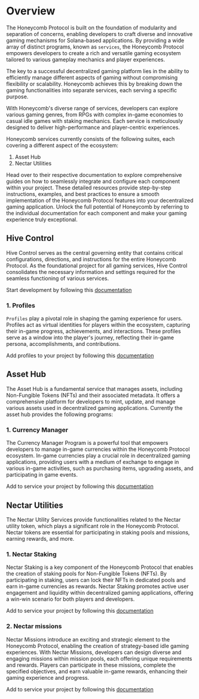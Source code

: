 # Overview

The Honeycomb Protocol is built on the foundation of modularity and separation of concerns, enabling developers to craft diverse and innovative gaming mechanisms for Solana-based applications. By providing a wide array of distinct programs, known as `services`, the Honeycomb Protocol empowers developers to create a rich and versatile gaming ecosystem tailored to various gameplay mechanics and player experiences.

The key to a successful decentralized gaming platform lies in the ability to efficiently manage different aspects of gaming without compromising flexibility or scalability. Honeycomb achieves this by breaking down the gaming functionalities into separate services, each serving a specific purpose.

With Honeycomb's diverse range of services, developers can explore various gaming genres, from RPGs with complex in-game economies to casual idle games with staking mechanics. Each service is meticulously designed to deliver high-performance and player-centric experiences.

Honeycomb services currently consists of the following suites, each covering a different aspect of the ecosystem:

1. Asset Hub
2. Nectar Utilities

Head over to their respective documentation to explore comprehensive guides on how to seamlessly integrate and configure each component within your project. These detailed resources provide step-by-step instructions, examples, and best practices to ensure a smooth implementation of the Honeycomb Protocol features into your decentralized gaming application. Unlock the full potential of Honeycomb by referring to the individual documentation for each component and make your gaming experience truly exceptional.

## Hive Control

Hive Control serves as the central governing entity that contains critical configurations, directions, and instructions for the entire Honeycomb Protocol. As the foundational project for all gaming services, Hive Control consolidates the necessary information and settings required for the seamless functioning of various services.

Start development by following this [documentation](/services/hive-control)

### 1. Profiles

`Profiles` play a pivotal role in shaping the gaming experience for users. Profiles act as virtual identities for players within the ecosystem, capturing their in-game progress, achievements, and interactions. These profiles serve as a window into the player's journey, reflecting their in-game persona, accomplishments, and contributions.

Add profiles to your project by following this [documentation](/profiles)

## Asset Hub

The Asset Hub is a fundamental service that manages assets, including Non-Fungible Tokens (NFTs) and their associated metadata. It offers a comprehensive platform for developers to mint, update, and manage various assets used in decentralized gaming applications. Currently the asset hub provides the following programs:

### 1. Currency Manager

The Currency Manager Program is a powerful tool that empowers developers to manage in-game currencies within the Honeycomb Protocol ecosystem. In-game currencies play a crucial role in decentralized gaming applications, providing users with a medium of exchange to engage in various in-game activities, such as purchasing items, upgrading assets, and participating in game events.

Add to service your project by following this [documentation](/services/currency-manager)

## Nectar Utilities

The Nectar Utility Services provide functionalities related to the Nectar utility token, which plays a significant role in the Honeycomb Protocol. Nectar tokens are essential for participating in staking pools and missions, earning rewards, and more.

### 1. Nectar Staking

Nectar Staking is a key component of the Honeycomb Protocol that enables the creation of staking pools for Non-Fungible Tokens (NFTs). By participating in staking, users can lock their NFTs in dedicated pools and earn in-game currencies as rewards. Nectar Staking promotes active user engagement and liquidity within decentralized gaming applications, offering a win-win scenario for both players and developers.

Add to service your project by following this [documentation](/services/nectar-staking)

### 2. Nectar missions

Nectar Missions introduce an exciting and strategic element to the Honeycomb Protocol, enabling the creation of strategy-based idle gaming experiences. With Nectar Missions, developers can design diverse and engaging missions within mission pools, each offering unique requirements and rewards. Players can participate in these missions, complete the specified objectives, and earn valuable in-game rewards, enhancing their gaming experience and progress.

Add to service your project by following this [documentation](/services/nectar-missions)

